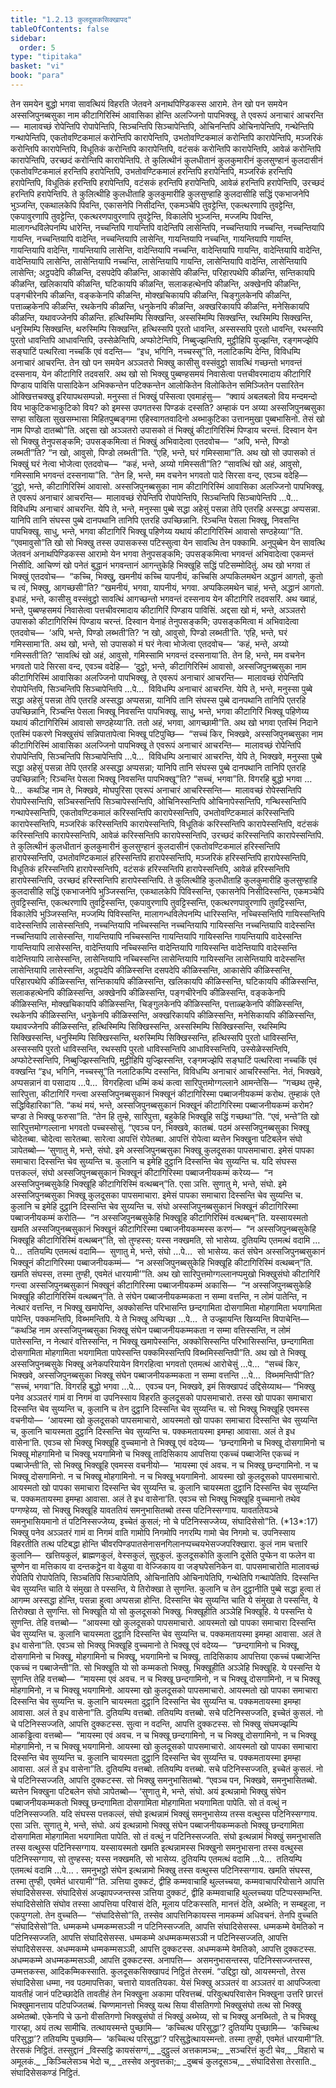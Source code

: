 ```yaml
---
title: "1.2.13 कुलदूसकसिक्खापद"
tableOfContents: false
sidebar:
  order: 5
type: "tipitaka"
basket: "vi"
book: "para"
---
```



<DynamicBreadcrumb />

<Division number="431" book="para">

<Paragraph number="1753" book="para">
तेन समयेन बुद्धो भगवा सावत्थियं विहरति जेतवने अनाथपिण्डिकस्स आरामे. तेन खो पन समयेन अस्सजिपुनब्बसुका नाम कीटागिरिस्मिं आवासिका होन्ति अलज्जिनो पापभिक्खू. ते एवरूपं अनाचारं आचरन्ति—  मालावच्छं रोपेन्तिपि रोपापेन्तिपि, सिञ्चन्तिपि सिञ्चापेन्तिपि, ओचिनन्तिपि ओचिनापेन्तिपि, गन्थेन्तिपि गन्थापेन्तिपि, एकतोवण्टिकमालं करोन्तिपि कारापेन्तिपि, उभतोवण्टिकमालं करोन्तिपि कारापेन्तिपि, मञ्जरिकं करोन्तिपि कारापेन्तिपि, विधूतिकं करोन्तिपि कारापेन्तिपि, वटंसकं करोन्तिपि कारापेन्तिपि, आवेळं करोन्तिपि कारापेन्तिपि, उरच्छदं करोन्तिपि कारापेन्तिपि. ते कुलित्थीनं कुलधीतानं कुलकुमारीनं कुलसुण्हानं कुलदासीनं एकतोवण्टिकमालं हरन्तिपि हरापेन्तिपि, उभतोवण्टिकमालं हरन्तिपि हरापेन्तिपि, मञ्जरिकं हरन्तिपि हरापेन्तिपि, विधूतिकं हरन्तिपि हरापेन्तिपि, वटंसकं हरन्तिपि हरापेन्तिपि, आवेळं हरन्तिपि हरापेन्तिपि, उरच्छदं हरन्तिपि हरापेन्तिपि. ते कुलित्थीहि कुलधीताहि कुलकुमारीहि कुलसुण्हाहि कुलदासीहि सद्धिं एकभाजनेपि भुञ्जन्ति, एकथालकेपि पिवन्ति, एकासनेपि निसीदन्ति, एकमञ्चेपि तुवट्टेन्ति, एकत्थरणापि तुवट्टेन्ति, एकपावुरणापि तुवट्टेन्ति, एकत्थरणपावुरणापि तुवट्टेन्ति, विकालेपि भुञ्जन्ति, मज्जम्पि पिवन्ति, मालागन्धविलेपनम्पि धारेन्ति, नच्चन्तिपि गायन्तिपि वादेन्तिपि लासेन्तिपि, नच्चन्तियापि नच्चन्ति, नच्चन्तियापि गायन्ति, नच्चन्तियापि वादेन्ति, नच्चन्तियापि लासेन्ति, गायन्तियापि नच्चन्ति, गायन्तियापि गायन्ति, गायन्तियापि वादेन्ति, गायन्तियापि लासेन्ति, वादेन्तियापि नच्चन्ति, वादेन्तियापि गायन्ति, वादेन्तियापि वादेन्ति, वादेन्तियापि लासेन्ति, लासेन्तियापि नच्चन्ति, लासेन्तियापि गायन्ति, लासेन्तियापि वादेन्ति, लासेन्तियापि लासेन्ति; अट्ठपदेपि कीळन्ति, दसपदेपि कीळन्ति, आकासेपि कीळन्ति, परिहारपथेपि कीळन्ति, सन्तिकायपि कीळन्ति, खलिकायपि कीळन्ति, घटिकायपि कीळन्ति, सलाकहत्थेनपि कीळन्ति, अक्खेनपि कीळन्ति, पङ्गचीरेनपि कीळन्ति, वङ्ककेनपि कीळन्ति, मोक्खचिकायपि कीळन्ति, चिङ्गुलकेनपि कीळन्ति, पत्ताळ्हकेनपि कीळन्ति, रथकेनपि कीळन्ति, धनुकेनपि कीळन्ति, अक्खरिकायपि कीळन्ति, मनेसिकायपि कीळन्ति, यथावज्जेनपि कीळन्ति. हत्थिस्मिम्पि सिक्खन्ति, अस्सस्मिम्पि सिक्खन्ति, रथस्मिम्पि सिक्खन्ति, धनुस्मिम्पि सिक्खन्ति, थरुस्मिम्पि सिक्खन्ति, हत्थिस्सपि पुरतो धावन्ति, अस्सस्सपि पुरतो धावन्ति, रथस्सपि पुरतो धावन्तिपि आधावन्तिपि, उस्सेळेन्तिपि, अप्फोटेन्तिपि, निब्बुज्झन्तिपि, मुट्ठीहिपि युज्झन्ति, रङ्गमज्झेपि सङ्घाटिं पत्थरित्वा नच्चकिं एवं वदन्ति—  “इध, भगिनि, नच्चस्सू”ति, नलाटिकम्पि देन्ति, विविधम्पि अनाचारं आचरन्ति.
</Paragraph>

</Division>
<Division number="432" book="para">

<Paragraph number="1754" book="para">
तेन खो पन समयेन अञ्ञतरो भिक्खु कासीसु वस्संवुट्ठो सावत्थिं गच्छन्तो भगवन्तं दस्सनाय, येन कीटागिरि तदवसरि. अथ खो सो भिक्खु पुब्बण्हसमयं निवासेत्वा पत्तचीवरमादाय कीटागिरिं पिण्डाय पाविसि पासादिकेन अभिक्कन्तेन पटिक्कन्तेन आलोकितेन विलोकितेन समिञ्जितेन पसारितेन ओक्खित्तचक्खु इरियापथसम्पन्नो. मनुस्सा तं भिक्खुं पस्सित्वा एवमाहंसु—  “क्वायं अबलबलो विय मन्दमन्दो विय भाकुटिकभाकुटिको विय? को इमस्स उपगतस्स पिण्डकं दस्सति? अम्हाकं पन अय्या अस्सजिपुनब्बसुका सण्हा सखिला सुखसम्भासा मिहितपुब्बङ्गमा एहिस्वागतवादिनो अब्भाकुटिका उत्तानमुखा पुब्बभासिनो. तेसं खो नाम पिण्डो दातब्बो”ति.
</Paragraph>

<Paragraph number="1755" book="para">
अद्दसा खो अञ्ञतरो उपासको तं भिक्खुं कीटागिरिस्मिं पिण्डाय चरन्तं. दिस्वान येन सो भिक्खु तेनुपसङ्कमि; उपसङ्कमित्वा तं भिक्खुं अभिवादेत्वा एतदवोच—  “अपि, भन्ते, पिण्डो लब्भती”ति? “न खो, आवुसो, पिण्डो लब्भती”ति. “एहि, भन्ते, घरं गमिस्सामा”ति. अथ खो सो उपासको तं भिक्खुं घरं नेत्वा भोजेत्वा एतदवोच—  “कहं, भन्ते, अय्यो गमिस्सती”ति? “सावत्थिं खो अहं, आवुसो, गमिस्सामि भगवन्तं दस्सनाया”ति. “तेन हि, भन्ते, मम वचनेन भगवतो पादे सिरसा वन्द, एवञ्च वदेहि—  ‘दुट्ठो, भन्ते, कीटागिरिस्मिं आवासो. अस्सजिपुनब्बसुका नाम कीटागिरिस्मिं आवासिका अलज्जिनो पापभिक्खू. ते एवरूपं अनाचारं आचरन्ति—  मालावच्छं रोपेन्तिपि रोपापेन्तिपि, सिञ्चन्तिपि सिञ्चापेन्तिपि …पे…  विविधम्पि अनाचारं आचरन्ति. येपि ते, भन्ते, मनुस्सा पुब्बे सद्धा अहेसुं पसन्ना तेपि एतरहि अस्सद्धा अप्पसन्ना. यानिपि तानि संघस्स पुब्बे दानपथानि तानिपि एतरहि उपच्छिन्नानि. रिञ्चन्ति पेसला भिक्खू, निवसन्ति पापभिक्खू. साधु, भन्ते, भगवा कीटागिरिं भिक्खू पहिणेय्य यथायं कीटागिरिस्मिं आवासो सण्ठहेय्या’”ति.
</Paragraph>

<Paragraph number="1756" book="para">
“एवमावुसो”ति खो सो भिक्खु तस्स उपासकस्स पटिस्सुत्वा येन सावत्थि तेन पक्कामि. अनुपुब्बेन येन सावत्थि जेतवनं अनाथपिण्डिकस्स आरामो येन भगवा तेनुपसङ्कमि; उपसङ्कमित्वा भगवन्तं अभिवादेत्वा एकमन्तं निसीदि. आचिण्णं खो पनेतं बुद्धानं भगवन्तानं आगन्तुकेहि भिक्खूहि सद्धिं पटिसम्मोदितुं. अथ खो भगवा तं भिक्खुं एतदवोच—  “कच्चि, भिक्खु, खमनीयं कच्चि यापनीयं, कच्चिसि अप्पकिलमथेन अद्धानं आगतो, कुतो च त्वं, भिक्खु, आगच्छसी”ति? “खमनीयं, भगवा, यापनीयं, भगवा. अप्पकिलमथेन चाहं, भन्ते, अद्धानं आगतो. इधाहं, भन्ते, कासीसु वस्संवुट्ठो सावत्थिं आगच्छन्तो भगवन्तं दस्सनाय येन कीटागिरि तदवसरिं. अथ ख्वाहं, भन्ते, पुब्बण्हसमयं निवासेत्वा पत्तचीवरमादाय कीटागिरिं पिण्डाय पाविसिं. अद्दसा खो मं, भन्ते, अञ्ञतरो उपासको कीटागिरिस्मिं पिण्डाय चरन्तं. दिस्वान येनाहं तेनुपसङ्कमि; उपसङ्कमित्वा मं अभिवादेत्वा एतदवोच—  ‘अपि, भन्ते, पिण्डो लब्भती’ति? ‘न खो, आवुसो, पिण्डो लब्भती’ति. ‘एहि, भन्ते, घरं गमिस्सामा’ति. अथ खो, भन्ते, सो उपासको मं घरं नेत्वा भोजेत्वा एतदवोच—  ‘कहं, भन्ते, अय्यो गमिस्सती’ति? ‘सावत्थिं खो अहं, आवुसो, गमिस्सामि भगवन्तं दस्सनाया’ति. तेन हि, भन्ते, मम वचनेन भगवतो पादे सिरसा वन्द, एवञ्च वदेहि—  ‘दुट्ठो, भन्ते, कीटागिरिस्मिं आवासो, अस्सजिपुनब्बसुका नाम कीटागिरिस्मिं आवासिका अलज्जिनो पापभिक्खू. ते एवरूपं अनाचारं आचरन्ति—  मालावच्छं रोपेन्तिपि रोपापेन्तिपि, सिञ्चन्तिपि सिञ्चापेन्तिपि …पे…  विविधम्पि अनाचारं आचरन्ति. येपि ते, भन्ते, मनुस्सा पुब्बे सद्धा अहेसुं पसन्ना तेपि एतरहि अस्सद्धा अप्पसन्ना, यानिपि तानि संघस्स पुब्बे दानपथानि तानिपि एतरहि उपच्छिन्नानि, रिञ्चन्ति पेसला भिक्खू निवसन्ति पापभिक्खू. साधु, भन्ते, भगवा कीटागिरिं भिक्खू पहिणेय्य यथायं कीटागिरिस्मिं आवासो सण्ठहेय्या’ति. ततो अहं, भगवा, आगच्छामी”ति.
</Paragraph>

</Division>
<Division number="433" book="para">

<Paragraph number="1757" book="para">
अथ खो भगवा एतस्मिं निदाने एतस्मिं पकरणे भिक्खुसंघं सन्निपातापेत्वा भिक्खू पटिपुच्छि—  “सच्चं किर, भिक्खवे, अस्सजिपुनब्बसुका नाम कीटागिरिस्मिं आवासिका अलज्जिनो पापभिक्खू ते एवरूपं अनाचारं आचरन्ति—  मालावच्छं रोपेन्तिपि रोपापेन्तिपि, सिञ्चन्तिपि सिञ्चापेन्तिपि …पे…  विविधम्पि अनाचारं आचरन्ति, येपि ते, भिक्खवे, मनुस्सा पुब्बे सद्धा अहेसुं पसन्ना तेपि एतरहि अस्सद्धा अप्पसन्ना; यानिपि तानि संघस्स पुब्बे दानपथानि तानिपि एतरहि उपच्छिन्नानि; रिञ्चन्ति पेसला भिक्खू निवसन्ति पापभिक्खू”ति? “सच्चं, भगवा”ति. विगरहि बुद्धो भगवा …पे…  कथञ्हि नाम ते, भिक्खवे, मोघपुरिसा एवरूपं अनाचारं आचरिस्सन्ति—  मालावच्छं रोपेस्सन्तिपि रोपापेस्सन्तिपि, सञ्चिस्सन्तिपि सिञ्चापेस्सन्तिपि, ओचिनिस्सन्तिपि ओचिनापेस्सन्तिपि, गन्थिस्सन्तिपि गन्थापेस्सन्तिपि, एकतोवण्टिकमालं करिस्सन्तिपि कारापेस्सन्तिपि, उभतोवण्टिकमालं करिस्सन्तिपि कारापेस्सन्तिपि, मञ्जरिकं करिस्सन्तिपि कारापेस्सन्तिपि, विधूतिकं करिस्सन्तिपि कारापेस्सन्तिपि, वटंसकं करिस्सन्तिपि कारापेस्सन्तिपि, आवेळं करिस्सन्तिपि कारापेस्सन्तिपि, उरच्छदं करिस्सन्तिपि कारापेस्सन्तिपि. ते कुलित्थीनं कुलधीतानं कुलकुमारीनं कुलसुण्हानं कुलदासीनं एकतोवण्टिकमालं हरिस्सन्तिपि हारापेस्सन्तिपि, उभतोवण्टिकमालं हरिस्सन्तिपि हारापेस्सन्तिपि, मञ्जरिकं हरिस्सन्तिपि हारापेस्सन्तिपि, विधूतिकं हरिस्सन्तिपि हारापेस्सन्तिपि, वटंसकं हरिस्सन्तिपि हारापेस्सन्तिपि, आवेळं हरिस्सन्तिपि हारापेस्सन्तिपि, उरच्छदं हरिस्सन्तिपि हारापेस्सन्तिपि. ते कुलित्थीहि कुलधीताहि कुलकुमारीहि कुलसुण्हाहि कुलदासीहि सद्धिं एकभाजनेपि भुञ्जिस्सन्ति, एकथालकेपि पिविस्सन्ति, एकासनेपि निसीदिस्सन्ति, एकमञ्चेपि तुवट्टिस्सन्ति, एकत्थरणापि तुवट्टिस्सन्ति, एकपावुरणापि तुवट्टिस्सन्ति, एकत्थरणपावुरणापि तुवट्टिस्सन्ति, विकालेपि भुञ्जिस्सन्ति, मज्जम्पि पिविस्सन्ति, मालागन्धविलेपनम्पि धारिस्सन्ति, नच्चिस्सन्तिपि गायिस्सन्तिपि वादेस्सन्तिपि लासेस्सन्तिपि, नच्चन्तियापि नच्चिस्सन्ति नच्चन्तियापि गायिस्सन्ति नच्चन्तियापि वादेस्सन्ति नच्चन्तियापि लासेस्सन्ति, गायन्तियापि नच्चिस्सन्ति गायन्तियापि गायिस्सन्ति गायन्तियापि वादेस्सन्ति गायन्तियापि लासेस्सन्ति, वादेन्तियापि नच्चिस्सन्ति वादेन्तियापि गायिस्सन्ति वादेन्तियापि वादेस्सन्ति वादेन्तियापि लासेस्सन्ति, लासेन्तियापि नच्चिस्सन्ति लासेन्तियापि गायिस्सन्ति लासेन्तियापि वादेस्सन्ति लासेन्तियापि लासेस्सन्ति, अट्ठपदेपि कीळिस्सन्ति दसपदेपि कीळिस्सन्ति, आकासेपि कीळिस्सन्ति, परिहारपथेपि कीळिस्सन्ति, सन्तिकायपि कीळिस्सन्ति, खलिकायपि कीळिस्सन्ति, घटिकायपि कीळिस्सन्ति, सलाकहत्थेनपि कीळिस्सन्ति, अक्खेनपि कीळिस्सन्ति, पङ्गचीरेनपि कीळिस्सन्ति, वङ्ककेनपि कीळिस्सन्ति, मोक्खचिकायपि कीळिस्सन्ति, चिङ्गुलकेनपि कीळिस्सन्ति, पत्ताळ्हकेनपि कीळिस्सन्ति, रथकेनपि कीळिस्सन्ति, धनुकेनपि कीळिस्सन्ति, अक्खरिकायपि कीळिस्सन्ति, मनेसिकायपि कीळिस्सन्ति, यथावज्जेनपि कीळिस्सन्ति, हत्थिस्मिम्पि सिक्खिस्सन्ति, अस्सस्मिम्पि सिक्खिस्सन्ति, रथस्मिम्पि सिक्खिस्सन्ति, धनुस्मिम्पि सिक्खिस्सन्ति, थरुस्मिम्पि सिक्खिस्सन्ति, हत्थिस्सपि पुरतो धाविस्सन्ति, अस्सस्सपि पुरतो धाविस्सन्ति, रथस्सपि पुरतो धाविस्सन्तिपि आधाविस्सन्तिपि, उस्सेळेस्सन्तिपि, अप्फोटेस्सन्तिपि, निब्बुज्झिस्सन्तिपि, मुट्ठीहिपि युज्झिस्सन्ति, रङ्गमज्झेपि सङ्घाटिं पत्थरित्वा नच्चकिं एवं वक्खन्ति “इध, भगिनि, नच्चस्सू”ति नलाटिकम्पि दस्सन्ति, विविधम्पि अनाचारं आचरिस्सन्ति. नेतं, भिक्खवे, अप्पसन्नानं वा पसादाय …पे…  विगरहित्वा धम्मिं कथं कत्वा सारिपुत्तमोग्गल्लाने आमन्तेसि—  “गच्छथ तुम्हे, सारिपुत्ता, कीटागिरिं गन्त्वा अस्सजिपुनब्बसुकानं भिक्खूनं कीटागिरिस्मा पब्बाजनीयकम्मं करोथ. तुम्हाकं एते सद्धिविहारिका”ति.
</Paragraph>

<Paragraph number="1758" book="para">
“कथं मयं, भन्ते, अस्सजिपुनब्बसुकानं भिक्खूनं कीटागिरिस्मा पब्बाजनीयकम्मं करोम? चण्डा ते भिक्खू फरुसा”ति. “तेन हि तुम्हे, सारिपुत्ता, बहुकेहि भिक्खूहि सद्धिं गच्छथा”ति. “एवं, भन्ते”ति खो सारिपुत्तमोग्गल्लाना भगवतो पच्चस्सोसुं. “एवञ्च पन, भिक्खवे, कातब्बं. पठमं अस्सजिपुनब्बसुका भिक्खू चोदेतब्बा. चोदेत्वा सारेतब्बा. सारेत्वा आपत्तिं रोपेतब्बा. आपत्तिं रोपेत्वा ब्यत्तेन भिक्खुना पटिबलेन संघो ञापेतब्बो—
</Paragraph>

</Division>
<Division number="434" book="para">

<Paragraph number="1759" book="para">
‘सुणातु मे, भन्ते, संघो. इमे अस्सजिपुनब्बसुका भिक्खू कुलदूसका पापसमाचारा. इमेसं पापका समाचारा दिस्सन्ति चेव सुय्यन्ति च. कुलानि च इमेहि दुट्ठानि दिस्सन्ति चेव सुय्यन्ति च. यदि संघस्स पत्तकल्लं, संघो अस्सजिपुनब्बसुकानं भिक्खूनं कीटागिरिस्मा पब्बाजनीयकम्मं करेय्य—  “न अस्सजिपुनब्बसुकेहि भिक्खूहि कीटागिरिस्मिं वत्थब्बन्”ति. एसा ञत्ति.
</Paragraph>

<Paragraph number="1760" book="para">
सुणातु मे, भन्ते, संघो. इमे अस्सजिपुनब्बसुका भिक्खू कुलदूसका पापसमाचारा. इमेसं पापका समाचारा दिस्सन्ति चेव सुय्यन्ति च. कुलानि च इमेहि दुट्ठानि दिस्सन्ति चेव सुय्यन्ति च. संघो अस्सजिपुनब्बसुकानं भिक्खूनं कीटागिरिस्मा पब्बाजनीयकम्मं करोति—  “न अस्सजिपुनब्बसुकेहि भिक्खूहि कीटागिरिस्मिं वत्थब्बन्”ति. यस्सायस्मतो खमति अस्सजिपुनब्बसुकानं भिक्खूनं कीटागिरिस्मा पब्बाजनीयकम्मस्स करणं—  “न अस्सजिपुनब्बसुकेहि भिक्खूहि कीटागिरिस्मिं वत्थब्बन्”ति, सो तुण्हस्स; यस्स नक्खमति, सो भासेय्य.
</Paragraph>

<Paragraph number="1761" book="para">
दुतियम्पि एतमत्थं वदामि …पे…  ततियम्पि एतमत्थं वदामि—  सुणातु मे, भन्ते, संघो …पे…  सो भासेय्य.
</Paragraph>

<Paragraph number="1762" book="para">
कतं संघेन अस्सजिपुनब्बसुकानं भिक्खूनं कीटागिरिस्मा पब्बाजनीयकम्मं—  “न अस्सजिपुनब्बसुकेहि भिक्खूहि कीटागिरिस्मिं वत्थब्बन्”ति. खमति संघस्स, तस्मा तुण्ही, एवमेतं धारयामी’”ति.
</Paragraph>

</Division>
<Division number="435" book="para">

<Paragraph number="1763" book="para">
अथ खो सारिपुत्तमोग्गल्लानप्पमुखो भिक्खुसंघो कीटागिरिं गन्त्वा अस्सजिपुनब्बसुकानं भिक्खूनं कीटागिरिस्मा पब्बाजनीयकम्मं अकासि—  “न अस्सजिपुनब्बसुकेहि भिक्खूहि कीटागिरिस्मिं वत्थब्बन्”ति. ते संघेन पब्बाजनीयकम्मकता न सम्मा वत्तन्ति, न लोमं पातेन्ति, न नेत्थारं वत्तन्ति, न भिक्खू खमापेन्ति, अक्कोसन्ति परिभासन्ति छन्दगामिता दोसगामिता मोहगामिता भयगामिता पापेन्ति, पक्कमन्तिपि, विब्भमन्तिपि. ये ते भिक्खू अप्पिच्छा …पे…  ते उज्झायन्ति खिय्यन्ति विपाचेन्ति—  “कथञ्हि नाम अस्सजिपुनब्बसुका भिक्खू संघेन पब्बाजनीयकम्मकता न सम्मा वत्तिस्सन्ति, न लोमं पातेस्सन्ति, न नेत्थारं वत्तिस्सन्ति, न भिक्खू खमापेस्सन्ति, अक्कोसिस्सन्ति परिभासिस्सन्ति, छन्दगामिता दोसगामिता मोहगामिता भयगामिता पापेस्सन्ति पक्कमिस्सन्तिपि विब्भमिस्सन्तिपी”ति.
</Paragraph>

<Paragraph number="1764" book="para">
अथ खो ते भिक्खू अस्सजिपुनब्बसुके भिक्खू अनेकपरियायेन विगरहित्वा भगवतो एतमत्थं आरोचेसुं …पे…  “सच्चं किर, भिक्खवे, अस्सजिपुनब्बसुका भिक्खू संघेन पब्बाजनीयकम्मकता न सम्मा वत्तन्ति …पे…  विब्भमन्तिपी”ति? “सच्चं, भगवा”ति. विगरहि बुद्धो भगवा …पे…  एवञ्च पन, भिक्खवे, इमं सिक्खापदं उद्दिसेय्याथ—
</Paragraph>

</Division>
<Division number="436" book="para">

<Paragraph number="1765" book="para">
<Emphasis>“भिक्खु पनेव अञ्ञतरं गामं वा निगमं वा उपनिस्साय विहरति कुलदूसको पापसमाचारो. तस्स खो पापका समाचारा दिस्सन्ति चेव सुय्यन्ति च, कुलानि च तेन दुट्ठानि दिस्सन्ति चेव सुय्यन्ति च. सो भिक्खु भिक्खूहि एवमस्स वचनीयो—  ‘आयस्मा खो कुलदूसको पापसमाचारो, आयस्मतो खो पापका समाचारा दिस्सन्ति चेव सुय्यन्ति च, कुलानि चायस्मता दुट्ठानि दिस्सन्ति चेव सुय्यन्ति च. पक्कमतायस्मा इमम्हा आवासा. अलं ते इध वासेना’ति. एवञ्च सो भिक्खु भिक्खूहि वुच्चमानो ते भिक्खू एवं वदेय्य—  ‘छन्दगामिनो च भिक्खू दोसगामिनो च भिक्खू मोहगामिनो च भिक्खू भयगामिनो च भिक्खू तादिसिकाय आपत्तिया एकच्चं पब्बाजेन्ति एकच्चं न पब्बाजेन्ती’ति, सो भिक्खु भिक्खूहि एवमस्स वचनीयो—  ‘मायस्मा एवं अवच. न च भिक्खू छन्दगामिनो. न च भिक्खू दोसगामिनो. न च भिक्खू मोहगामिनो. न च भिक्खू भयगामिनो. आयस्मा खो कुलदूसको पापसमाचारो. आयस्मतो खो पापका समाचारा दिस्सन्ति चेव सुय्यन्ति च. कुलानि चायस्मता दुट्ठानि दिस्सन्ति चेव सुय्यन्ति च. पक्कमतायस्मा इमम्हा आवासा. अलं ते इध वासेना’ति. एवञ्च सो भिक्खु भिक्खूहि वुच्चमानो तथेव पग्गण्हेय्य, सो भिक्खु भिक्खूहि यावततियं समनुभासितब्बो तस्स पटिनिस्सग्गाय. यावततियञ्चे समनुभासियमानो तं पटिनिस्सज्जेय्य, इच्चेतं कुसलं; नो चे पटिनिस्सज्जेय्य, संघादिसेसो”</Emphasis>ति. (*13*:<Emphasis>17</Emphasis>)
</Paragraph>

</Division>
<Division number="437" book="para">

<Paragraph number="1766" book="para">
<Emphasis>भिक्खु पनेव अञ्ञतरं गामं वा निगमं वा</Emphasis>ति गामोपि निगमोपि नगरम्पि गामो चेव निगमो च.
</Paragraph>

<Paragraph number="1767" book="para">
<Emphasis>उपनिस्साय विहरती</Emphasis>ति तत्थ पटिबद्धा होन्ति चीवरपिण्डपातसेनासनगिलानप्पच्चयभेसज्जपरिक्खारा.
</Paragraph>

<Paragraph number="1768" book="para">
<Emphasis>कुलं</Emphasis> नाम चत्तारि कुलानि—  खत्तियकुलं, ब्राह्मणकुलं, वेस्सकुलं, सुद्दकुलं.
</Paragraph>

<Paragraph number="1769" book="para">
<Emphasis>कुलदूसको</Emphasis>ति कुलानि दूसेति पुप्फेन वा फलेन वा चुण्णेन वा मत्तिकाय वा दन्तकट्ठेन वा वेळुया वा वेज्जिकाय वा जङ्घपेसनिकेन वा.
</Paragraph>

<Paragraph number="1770" book="para">
<Emphasis>पापसमाचारो</Emphasis>ति मालावच्छं रोपेतिपि रोपापेतिपि, सिञ्चतिपि सिञ्चापेतिपि, ओचिनातिपि ओचिनापेतिपि, गन्थेतिपि गन्थापेतिपि.
</Paragraph>

<Paragraph number="1771" book="para">
<Emphasis>दिस्सन्ति चेव सुय्यन्ति चा</Emphasis>ति ये संमुखा ते पस्सन्ति, ये तिरोक्खा ते सुणन्ति.
</Paragraph>

<Paragraph number="1772" book="para">
<Emphasis>कुलानि च तेन दुट्ठानी</Emphasis>ति पुब्बे सद्धा हुत्वा तं आगम्म अस्सद्धा होन्ति, पसन्ना हुत्वा अप्पसन्ना होन्ति.
</Paragraph>

<Paragraph number="1773" book="para">
<Emphasis>दिस्सन्ति चेव सुय्यन्ति चा</Emphasis>ति ये संमुखा ते पस्सन्ति, ये तिरोक्खा ते सुणन्ति.
</Paragraph>

<Paragraph number="1774" book="para">
<Emphasis>सो भिक्खू</Emphasis>ति यो सो कुलदूसको भिक्खु.
</Paragraph>

<Paragraph number="1775" book="para">
<Emphasis>भिक्खूही</Emphasis>ति अञ्ञेहि भिक्खूहि. ये पस्सन्ति ये सुणन्ति. तेहि वत्तब्बो—  “आयस्मा खो कुलदूसको पापसमाचारो. आयस्मतो खो पापका समाचारा दिस्सन्ति चेव सुय्यन्ति च. कुलानि चायस्मता दुट्ठानि दिस्सन्ति चेव सुय्यन्ति च. पक्कमतायस्मा इमम्हा आवासा. अलं ते इध वासेना”ति.
</Paragraph>

<Paragraph number="1776" book="para">
एवञ्च सो भिक्खु भिक्खूहि वुच्चमानो ते भिक्खू एवं वदेय्य—  “छन्दगामिनो च भिक्खू, दोसगामिनो च भिक्खू, मोहगामिनो च भिक्खू, भयगामिनो च भिक्खू. तादिसिकाय आपत्तिया एकच्चं पब्बाजेन्ति एकच्चं न पब्बाजेन्ती”ति.
</Paragraph>

<Paragraph number="1777" book="para">
<Emphasis>सो भिक्खू</Emphasis>ति यो सो कम्मकतो भिक्खु.
</Paragraph>

<Paragraph number="1778" book="para">
<Emphasis>भिक्खूही</Emphasis>ति अञ्ञेहि भिक्खूहि.
</Paragraph>

<Paragraph number="1779" book="para">
ये पस्सन्ति ये सुणन्ति तेहि वत्तब्बो—  “मायस्मा एवं अवच. न च भिक्खू छन्दगामिनो, न च भिक्खू दोसगामिनो, न च भिक्खू मोहगामिनो, न च भिक्खू भयगामिनो. आयस्मा खो कुलदूसको पापसमाचारो. आयस्मतो खो पापका समाचारा दिस्सन्ति चेव सुय्यन्ति च. कुलानि चायस्मता दुट्ठानि दिस्सन्ति चेव सुय्यन्ति च. पक्कमतायस्मा इमम्हा आवासा. अलं ते इध वासेना”ति. दुतियम्पि वत्तब्बो. ततियम्पि वत्तब्बो.
</Paragraph>

<Paragraph number="1780" book="para">
सचे पटिनिस्सज्जति, इच्चेतं कुसलं. नो चे पटिनिस्सज्जति, आपत्ति दुक्कटस्स. सुत्वा न वदन्ति, आपत्ति दुक्कटस्स. सो भिक्खु संघमज्झम्पि आकड्ढित्वा वत्तब्बो—  “मायस्मा एवं अवच. न च भिक्खू छन्दगामिनो, न च भिक्खू दोसगामिनो, न च भिक्खू मोहगामिनो, न च भिक्खू भयगामिनो. आयस्मा खो कुलदूसको पापसमाचारो. आयस्मतो खो पापका समाचारा दिस्सन्ति चेव सुय्यन्ति च. कुलानि चायस्मता दुट्ठानि दिस्सन्ति चेव सुय्यन्ति च. पक्कमतायस्मा इमम्हा आवासा. अलं ते इध वासेना”ति. दुतियम्पि वत्तब्बो. ततियम्पि वत्तब्बो. सचे पटिनिस्सज्जति, इच्चेतं कुसलं. नो चे पटिनिस्सज्जति, आपत्ति दुक्कटस्स. सो भिक्खु समनुभासितब्बो.
</Paragraph>

<Paragraph number="1781" book="para">
“एवञ्च पन, भिक्खवे, समनुभासितब्बो. ब्यत्तेन भिक्खुना पटिबलेन संघो ञापेतब्बो—
</Paragraph>

</Division>
<Division number="438" book="para">

<Paragraph number="1782" book="para">
‘सुणातु मे, भन्ते, संघो. अयं इत्थन्नामो भिक्खु संघेन पब्बाजनीयकम्मकतो भिक्खू छन्दगामिता दोसगामिता मोहगामिता भयगामिता पापेति. सो तं वत्थुं न पटिनिस्सज्जति. यदि संघस्स पत्तकल्लं, संघो इत्थन्नामं भिक्खुं समनुभासेय्य तस्स वत्थुस्स पटिनिस्सग्गाय. एसा ञत्ति.
</Paragraph>

<Paragraph number="1783" book="para">
सुणातु मे, भन्ते, संघो. अयं इत्थन्नामो भिक्खु संघेन पब्बाजनीयकम्मकतो भिक्खू छन्दगामिता दोसगामिता मोहगामिता भयगामिता पापेति. सो तं वत्थुं न पटिनिस्सज्जति. संघो इत्थन्नामं भिक्खुं समनुभासति तस्स वत्थुस्स पटिनिस्सग्गाय. यस्सायस्मतो खमति इत्थन्नामस्स भिक्खुनो समनुभासना तस्स वत्थुस्स पटिनिस्सग्गाय, सो तुण्हस्स; यस्स नक्खमति, सो भासेय्य.
</Paragraph>

<Paragraph number="1784" book="para">
दुतियम्पि एतमत्थं वदामि …पे…  ततियम्पि एतमत्थं वदामि …पे… .
</Paragraph>

<Paragraph number="1785" book="para">
समनुभट्ठो संघेन इत्थन्नामो भिक्खु तस्स वत्थुस्स पटिनिस्सग्गाय. खमति संघस्स, तस्मा तुण्ही, एवमेतं धारयामी’”ति.
</Paragraph>

</Division>
<Division number="439" book="para">

<Paragraph number="1786" book="para">
ञत्तिया दुक्कटं, द्वीहि कम्मवाचाहि थुल्लच्चया, कम्मवाचापरियोसाने आपत्ति संघादिसेसस्स. संघादिसेसं अज्झापज्जन्तस्स ञत्तिया दुक्कटं, द्वीहि कम्मवाचाहि थुल्लच्चया पटिप्पस्सम्भन्ति.
</Paragraph>

<Paragraph number="1787" book="para">
<Emphasis>संघादिसेसो</Emphasis>ति संघोव तस्सा आपत्तिया परिवासं देति, मूलाय पटिकस्सति, मानत्तं देति, अब्भेति; न सम्बहुला, न एकपुग्गलो. तेन वुच्चति—  “संघादिसेसो”ति, तस्सेव आपत्तिनिकायस्स नामकम्मं अधिवचनं. तेनपि वुच्चति “संघादिसेसो”ति.
</Paragraph>

</Division>
<Division number="440" book="para">

<Paragraph number="1788" book="para">
धम्मकम्मे धम्मकम्मसञ्ञी न पटिनिस्सज्जति, आपत्ति संघादिसेसस्स.
</Paragraph>

<Paragraph number="1789" book="para">
धम्मकम्मे वेमतिको न पटिनिस्सज्जति, आपत्ति संघादिसेसस्स.
</Paragraph>

<Paragraph number="1790" book="para">
धम्मकम्मे अधम्मकम्मसञ्ञी न पटिनिस्सज्जति, आपत्ति संघादिसेसस्स.
</Paragraph>

<Paragraph number="1791" book="para">
अधम्मकम्मे धम्मकम्मसञ्ञी, आपत्ति दुक्कटस्स.
</Paragraph>

<Paragraph number="1792" book="para">
अधम्मकम्मे वेमतिको, आपत्ति दुक्कटस्स.
</Paragraph>

<Paragraph number="1793" book="para">
अधम्मकम्मे अधम्मकम्मसञ्ञी, आपत्ति दुक्कटस्स.
</Paragraph>

</Division>
<Division number="441" book="para">

<Paragraph number="1794" book="para">
अनापत्ति—  असमनुभासन्तस्स, पटिनिस्सज्जन्तस्स, उम्मत्तकस्स, आदिकम्मिकस्साति.

</Paragraph>
</Division>

<Paragraph number="1795" type="center" book="para">
कुलदूसकसिक्खापदं निट्ठितं तेरसमं.


</Paragraph>

<Division number="442" book="para">

<Paragraph number="1796" book="para">
“उद्दिट्ठा खो, आयस्मन्तो, तेरस संघादिसेसा धम्मा, नव पठमापत्तिका, चत्तारो यावततियका. येसं भिक्खु अञ्ञतरं वा अञ्ञतरं वा आपज्जित्वा यावतीहं जानं पटिच्छादेति तावतीहं तेन भिक्खुना अकामा परिवत्तब्बं. परिवुत्थपरिवासेन भिक्खुना उत्तरि छारत्तं भिक्खुमानत्ताय पटिपज्जितब्बं. चिण्णमानत्तो भिक्खु यत्थ सिया वीसतिगणो भिक्खुसंघो तत्थ सो भिक्खु अब्भेतब्बो. एकेनपि चे ऊनो वीसतिगणो भिक्खुसंघो तं भिक्खुं अब्भेय्य, सो च भिक्खु अनब्भितो, ते च भिक्खू गारय्हा, अयं तत्थ सामीचि. तत्थायस्मन्ते पुच्छामि—  ‘कच्चित्थ परिसुद्धा’? दुतियम्पि पुच्छामि—  ‘कच्चित्थ परिसुद्धा’? ततियम्पि पुच्छामि—  ‘कच्चित्थ परिसुद्धा’? परिसुद्धेत्थायस्मन्तो. तस्मा तुण्ही, एवमेतं धारयामी”ति.

</Paragraph>
</Division>

<Paragraph number="1797" type="center" book="para">
तेरसकं निट्ठितं.



</Paragraph>

<Paragraph number="1798" type="center" book="para">
तस्सुद्दानं


</Paragraph>

<Paragraph number="1799" type="verses" book="para">
_विस्सट्ठि कायसंसग्गं,_  
_दुट्ठुल्लं अत्तकामञ्च;_  
_सञ्चरित्तं कुटी चेव,_  
_विहारो च अमूलकं._  

</Paragraph>

<Paragraph number="1800" type="verses" book="para">
_किञ्चिलेसञ्च भेदो च,_  
_तस्सेव अनुवत्तका;_  
_दुब्बचं कुलदूसञ्च,_  
_संघादिसेसा तेरसाति._  


</Paragraph>

<Paragraph number="1801" type="center" book="para">
संघादिसेसकण्डं निट्ठितं.
</Paragraph>